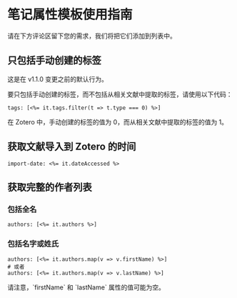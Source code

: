 
# 笔记属性模板使用指南

请在下方评论区留下您的需求，我们将把它们添加到列表中。

## 只包括手动创建的标签

<Callout type="info">
这是在 v1.1.0 变更之前的默认行为。
</Callout>

要只包括手动创建的标签，而不包括从相关文献中提取的标签，请使用以下代码：

```ejs copy
tags: [<%= it.tags.filter(t => t.type === 0) %>]
```

<Callout>
在 Zotero 中，手动创建的标签的值为 0，而从相关文献中提取的标签的值为 1。
</Callout>

## 获取文献导入到 Zotero 的时间

```ejs copy
import-date: <%= it.dateAccessed %>
```

## 获取完整的作者列表

### 包括全名

```ejs copy
authors: [<%= it.authors %>]
```

### 包括名字或姓氏

```ejs copy
authors: [<%= it.authors.map(v => v.firstName) %>]
# 或者
authors: [<%= it.authors.map(v => v.lastName) %>]
```

<Callout>
请注意，`firstName` 和 `lastName` 属性的值可能为空。
</Callout>